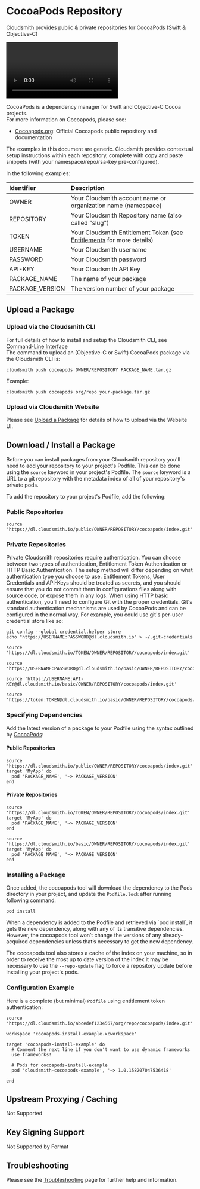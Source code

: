 
# CocoaPods Repository

Cloudsmith provides public & private repositories for CocoaPods (Swift & Objective-C)

<Video wistiaId="0i4u9z5seg"></Video>

CocoaPods is a dependency manager for Swift and Objective-C Cocoa projects.  
For more information on Cocoapods, please see: 

- [Cocoapods.org](https://cocoapods.org/): Official Cocoapods public repository and documentation

<Note variant="note" headline="Contextual Documentation">
  The examples in this document are generic. Cloudsmith provides contextual setup instructions within each repository, complete with copy and paste snippets (with your namespace/repo/rsa-key pre-configured).
</Note>

In the following examples: 

| Identifier      | Description                                                                               |
| :-------------- | :---------------------------------------------------------------------------------------- |
| OWNER           | Your Cloudsmith account name or organization name (namespace)                             |
| REPOSITORY      | Your Cloudsmith Repository name (also called "slug")                                      |
| TOKEN           | Your Cloudsmith Entitlement Token (see [Entitlements](/software-distribution/entitlement-tokens) for more details) |
| USERNAME        | Your Cloudsmith username                                                                  |
| PASSWORD        | Your Cloudsmith password                                                                  |
| API-KEY         | Your Cloudsmith API Key                                                                   |
| PACKAGE_NAME    | The name of your package                                                                  |
| PACKAGE_VERSION | The version number of your package                                                        |

## Upload a Package

### Upload via the Cloudsmith CLI

For full details of how to install and setup the Cloudsmith CLI, see [Command-Line Interface](/getting-started/cli)  
The command to upload an (Objective-C or Swift) CocoaPods package via the Cloudsmith CLI is: 

```shell
cloudsmith push cocoapods OWNER/REPOSITORY PACKAGE_NAME.tar.gz
```

Example:

```shell
cloudsmith push cocoapods org/repo your-package.tar.gz
```

### Upload via Cloudsmith Website

Please see [Upload a Package](/artifact-management/package-upload) for details of how to upload via the Website UI.

## Download / Install a Package

Before you can install packages from your Cloudsmith repository you'll need to add your repository to your project's Podfile. This can be done using the `source` keyword in your project's Podfile. The `source` keyword is a URL to a git repository with the metadata index of all of your repository's private pods.

To add the repository to your project's Podfile, add the following:

### Public Repositories

```shell
source 'https://dl.cloudsmith.io/public/OWNER/REPOSITORY/cocoapods/index.git'
```

### Private Repositories

<Note variant="note" headline="Private Repositories">
Private Cloudsmith repositories require authentication.  You can choose between two types of authentication, Entitlement Token Authentication or HTTP Basic Authentication. 
The setup method will differ depending on what authentication type you choose to use.
</Note>

<Note variant="warning" headline="Warning">
Entitlement Tokens, User Credentials and API-Keys should be treated as secrets, and you should ensure that you do not commit them in configurations files along with source code, or expose them in any logs.
</Note>

<Note variant="warning" headline="Warning">
When using HTTP basic authentication, you'll need to configure Git with the proper credentials. Git's standard authentication mechanisms are used by CocoaPods and can be configured in the normal way. For example, you could use git's per-user credential store like so:
 
`git config --global credential.helper store`  
`echo "https://USERNAME:PASSWORD@dl.cloudsmith.io" > ~/.git-credentials`
</Note>

```shell Entitlement Token Auth
source 'https://dl.cloudsmith.io/TOKEN/OWNER/REPOSITORY/cocoapods/index.git'
```
```shell HTTP Basic Auth (User & Pass)
source 'https://USERNAME:PASSWORD@dl.cloudsmith.io/basic/OWNER/REPOSITORY/cocoapods/index.git'
```
```shell HTTP Basic Auth (API Key)
source 'https://USERNAME:API-KEY@dl.cloudsmith.io/basic/OWNER/REPOSITORY/cocoapods/index.git'
```
```shell HTTP Basic Auth (Token)
source 'https://token:TOKEN@dl.cloudsmith.io/basic/OWNER/REPOSITORY/cocoapods/index.git'
```

### Specifying Dependencies

Add the latest version of a package to your Podfile using the syntax outlined by [CocoaPods](https://guides.cocoapods.org/using/the-podfile.html):

#### Public Repositories

```shell
source 'https://dl.cloudsmith.io/public/OWNER/REPOSITORY/cocoapods/index.git'
target 'MyApp' do
  pod 'PACKAGE_NAME', '~> PACKAGE_VERSION'
end
```

#### Private Repositories

```shell Entitlement Token Auth
source 'https://dl.cloudsmith.io/TOKEN/OWNER/REPOSITORY/cocoapods/index.git'
target 'MyApp' do
  pod 'PACKAGE_NAME', '~> PACKAGE_VERSION'
end
```
```shell HTTP Basic Auth
source 'https://dl.cloudsmith.io/basic/OWNER/REPOSITORY/cocoapods/index.git'
target 'MyApp' do
  pod 'PACKAGE_NAME', '~> PACKAGE_VERSION'
end
```

### Installing a Package

Once added, the cocoapods tool will download the dependency to the Pods directory in your project, and update the `Podfile.lock` after running following command:

```shell
pod install
```

<Note variant="warning" headline="Warning">
When a dependency is added to the Podfile and retrieved via `pod install`, it gets the new dependency, along with any of its transitive dependencies. However, the cocoapods tool won’t change the versions of any already-acquired dependencies unless that’s necessary to get the new dependency.

The cocoapods tool also stores a cache of the index on your machine, so in order to receive the most up to date version of the index it may be necessary to use the `--repo-update` flag to force a repository update before installing your project's pods.
</Note>

### Configuration Example

Here is a complete (but minimal) `Podfile` using entitlement token authentication: 

```shell
source 'https://dl.cloudsmith.io/abcedef1234567/org/repo/cocoapods/index.git'

workspace 'cocoapods-install-example.xcworkspace'

target 'cocoapods-install-example' do
  # Comment the next line if you don't want to use dynamic frameworks
  use_frameworks!

  # Pods for cocoapods-install-example
  pod 'cloudsmith-cocoapods-example', '~> 1.0.158207047536418'

end
```

## Upstream Proxying / Caching

<span class="cs-tag cs-tag-dark-grey">Not Supported</span>

## Key Signing Support

<span class="cs-tag cs-tag-dark-grey">Not Supported by Format</span>

## Troubleshooting

Please see the [Troubleshooting](/troubleshooting) page for further help and information.
